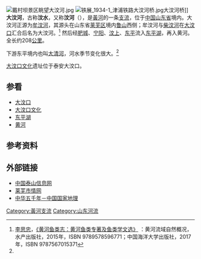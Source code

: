 [[File:戴村坝景区眺望大汶河.jpg|thumb]]
[[File:铁展_1934-1_津浦铁路大汶河桥.jpg|thumb]]大汶河桥]]
'''大汶河'''，古称'''汶水'''，又称'''汶河'''（{{標音|字=汶|拼音=wèn|中古=myonh}}），是[[黃河|黃河]]的一条[[支流|支流]]，位于[[中国|中国]][[山东省|山东省]]境内。大汶河正源为[[牟汶河|牟汶河]]，其源头在山东省[[莱芜区|莱芜区]]境内[[鲁山_(山东)|鲁山]]西侧；牟汶河与[[柴汶河|柴汶河]]在[[大汶口镇|大汶口]]汇合后名为大汶河。<ref name="Fishes_YR">[[李思忠_(鱼类学家)|李思忠]]，[https://openlibrary.org/books/OL25879703M/Fishes_of_the_Yellow_River_and_Beyond 《黄河鱼类志：黄河鱼类专著及鱼类学文选》] {{Wayback|url=https://openlibrary.org/books/OL25879703M/Fishes_of_the_Yellow_River_and_Beyond |date=20210215031550 }}：黄河流域自然概况，水产出版社，2015年，ISBN 9789578596771；中国海洋大学出版社，2017年，ISBN 9787567015371</ref> 然后经[[肥城|肥城]]、[[宁阳|宁阳]]、[[汶上|汶上]]、[[东平|东平]]流入[[东平湖|东平湖]]，再入黄河。全长约208[[公里|公里]]。 

下游东平境内也叫[[大清河_(大汶河下游段)|大清河]]，河水季节变化很大。<ref name="Fishes_YR"/>

[[大汶口文化|大汶口文化]]遗址位于泰安大汶口。

==参看==
*[[大汶口|大汶口]]
*[[大汶口文化|大汶口文化]]
*[[东平湖|东平湖]]
*[[黄河|黄河]]

==参考资料==
{{reflist|30em}}

==外部链接==
* [https://web.archive.org/web/20070311092540/http://www.taian.gov.cn/zhts/zhtszrdl/sx/200405/t20040515_3158.htm 中国泰山信息网]
* [https://web.archive.org/web/20070928051014/http://www.infobase.gov.cn/sdgd/sdc/jcss.htm 莱芜市情网]
* [http://www.zh5000.com/GJDL/jhht/2006/jhht-0046.htm 中华五千年－中国国家地理]{{Wayback|url=http://www.zh5000.com/GJDL/jhht/2006/jhht-0046.htm |date=20070929141529 }}

{{黄河|nocat}}
{{大汶河}}
{{泰安市主题}}
{{Shandong topics}}

[[Category:黃河支流|Category:黃河支流]]
[[Category:山东河流|Category:山东河流]]